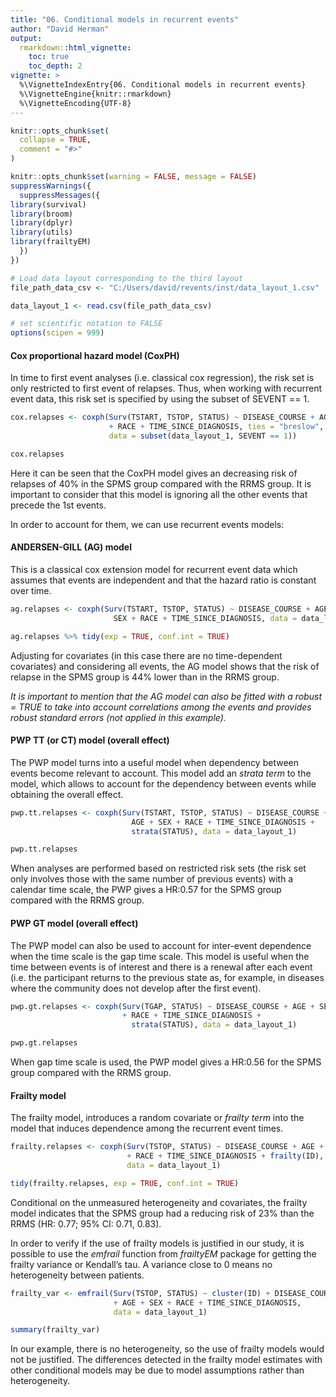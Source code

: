 ```yaml
---
title: "06. Conditional models in recurrent events"
author: "David Herman"
output: 
  rmarkdown::html_vignette:
    toc: true
    toc_depth: 2
vignette: >
  %\VignetteIndexEntry{06. Conditional models in recurrent events}
  %\VignetteEngine{knitr::rmarkdown}
  %\VignetteEncoding{UTF-8}
---
```


```r
knitr::opts_chunk$set(
  collapse = TRUE,
  comment = "#>"
)
```

```r
knitr::opts_chunk$set(warning = FALSE, message = FALSE)
suppressWarnings({
  suppressMessages({
library(survival)
library(broom)
library(dplyr)
library(utils)
library(frailtyEM)
  })
})
```

```r
# Load data layout corresponding to the third layout
file_path_data_csv <- "C:/Users/david/revents/inst/data_layout_1.csv"

data_layout_1 <- read.csv(file_path_data_csv)
```

```r
# set scientific notation to FALSE
options(scipen = 999)
```

#### **Cox proportional hazard model (CoxPH)**

In time to first event analyses (i.e. classical cox regression), the risk set is only restricted to first event of relapses. Thus, when working with recurrent event data, this risk set is specified by using the subset of SEVENT == 1.

```r
cox.relapses <- coxph(Surv(TSTART, TSTOP, STATUS) ~ DISEASE_COURSE + AGE + SEX 
                      + RACE + TIME_SINCE_DIAGNOSIS, ties = "breslow", 
                      data = subset(data_layout_1, SEVENT == 1))

cox.relapses
```

Here it can be seen that the CoxPH model gives an decreasing risk of relapses of 40% in the SPMS group compared with the RRMS group. It is important to consider that this model is ignoring all the other events that precede the 1st events.

In order to account for them, we can use recurrent events models:

#### **ANDERSEN-GILL (AG) model**

This is a classical cox extension model for recurrent event data which assumes that events are independent and that the hazard ratio is constant over time.

```r
ag.relapses <- coxph(Surv(TSTART, TSTOP, STATUS) ~ DISEASE_COURSE + AGE +
                       SEX + RACE + TIME_SINCE_DIAGNOSIS, data = data_layout_1)

ag.relapses %>% tidy(exp = TRUE, conf.int = TRUE)
```

Adjusting for covariates (in this case there are no time-dependent covariates) and considering all events, the AG model shows that the risk of relapse in the SPMS group is 44% lower than in the RRMS group.

*It is important to mention that the AG model can also be fitted with a robust = TRUE to take into account correlations among the events and provides robust standard errors (not applied in this example).*

#### **PWP TT (or CT) model (overall effect)**

The PWP model turns into a useful model when dependency between events become relevant to account. This model add an *strata term* to the model, which allows to account for the dependency between events while obtaining the overall effect.

```r
pwp.tt.relapses <- coxph(Surv(TSTART, TSTOP, STATUS) ~ DISEASE_COURSE + 
                           AGE + SEX + RACE + TIME_SINCE_DIAGNOSIS + 
                           strata(STATUS), data = data_layout_1)

pwp.tt.relapses
```

When analyses are performed based on restricted risk sets (the risk set only involves those with the same number of previous events) with a calendar time scale, the PWP gives a HR:0.57 for the SPMS group compared with the RRMS group.

#### **PWP GT model (overall effect)**

The PWP model can also be used to account for inter-event dependence when the time scale is the gap time scale. This model is useful when the time between events is of interest and there is a renewal after each event (i.e. the participant returns to the previous state as, for example, in diseases where the community does not develop after the first event).

```r
pwp.gt.relapses <- coxph(Surv(TGAP, STATUS) ~ DISEASE_COURSE + AGE + SEX
                         + RACE + TIME_SINCE_DIAGNOSIS +
                           strata(STATUS), data = data_layout_1)

pwp.gt.relapses
```

When gap time scale is used, the PWP model gives a HR:0.56 for the SPMS group compared with the RRMS group.

#### **Frailty model**

The frailty model, introduces a random covariate or *frailty term* into the model that induces dependence among the recurrent event times.

```r
frailty.relapses <- coxph(Surv(TSTOP, STATUS) ~ DISEASE_COURSE + AGE + SEX
                          + RACE + TIME_SINCE_DIAGNOSIS + frailty(ID),
                          data = data_layout_1)

tidy(frailty.relapses, exp = TRUE, conf.int = TRUE)
```

Conditional on the unmeasured heterogeneity and covariates, the frailty model indicates that the SPMS group had a reducing risk of 23% than the RRMS (HR: 0.77; 95% CI: 0.71, 0.83).

In order to verify if the use of frailty models is justified in our study, it is possible to use the *emfrail* function from *frailtyEM* package for getting the frailty variance or Kendall's tau. A variance close to 0 means no heterogeneity between patients.

```r
frailty_var <- emfrail(Surv(TSTOP, STATUS) ~ cluster(ID) + DISEASE_COURSE
                       + AGE + SEX + RACE + TIME_SINCE_DIAGNOSIS, 
                       data = data_layout_1) 

summary(frailty_var)
```

In our example, there is no heterogeneity, so the use of frailty models would not be justified. The differences detected in the frailty model estimates with other conditional models may be due to model assumptions rather than heterogeneity.
